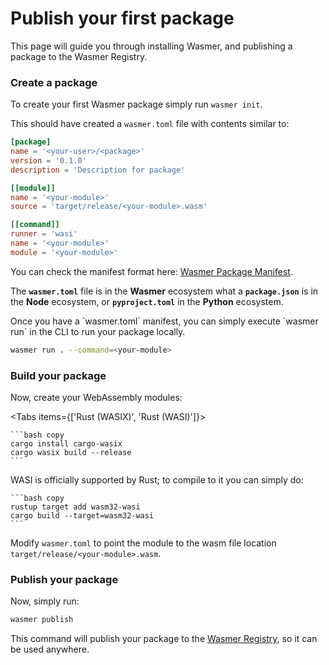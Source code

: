 
# Publish your first package

This page will guide you through installing Wasmer, and publishing a package to the Wasmer Registry.

<Steps>
 
<Install />

<Register />

### Create a package

To create your first Wasmer package simply run `wasmer init`.

This should have created a `wasmer.toml` file with contents similar to:

```toml filename="wasmer.toml" copy
[package]
name = '<your-user>/<package>'
version = '0.1.0'
description = 'Description for package'

[[module]]
name = '<your-module>'
source = 'target/release/<your-module>.wasm'

[[command]]
runner = 'wasi'
name = '<your-module>'
module = '<your-module>'
```

You can check the manifest format here: [Wasmer Package Manifest](/registry/manifest).

The **`wasmer.toml`** file is in the **Wasmer** ecosystem what a **`package.json`** is in the **Node** ecosystem, or **`pyproject.toml`** in the **Python** ecosystem.

<Callout type="info">
Once you have a `wasmer.toml` manifest, you can simply execute `wasmer run` in the CLI to run your package locally.

```bash copy
wasmer run . --command=<your-module>
```

</Callout>

### Build your package

Now, create your WebAssembly modules:

<Tabs items={['Rust (WASIX)', 'Rust (WASI)']}>
  <Tab>

    ```bash copy
    cargo install cargo-wasix
    cargo wasix build --release
    ```

  </Tab>
  <Tab>
    WASI is officially supported by Rust; to compile to it you can simply do:

    ```bash copy
    rustup target add wasm32-wasi
    cargo build --target=wasm32-wasi
    ```

  </Tab>
</Tabs>

Modify `wasmer.toml` to point the module to the wasm file location `target/release/<your-module>.wasm`.

### Publish your package

Now, simply run:

```bash copy
wasmer publish
```

This command will publish your package to the [Wasmer Registry](https://wasmer.io/products/registry), so it can be used anywhere.

</Steps>
